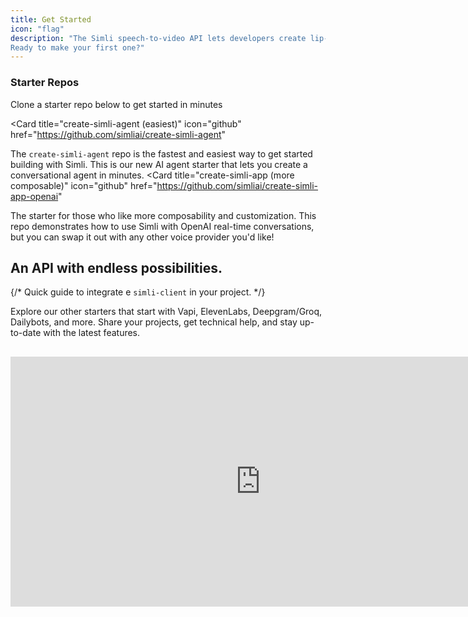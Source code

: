 ```yaml
---
title: Get Started
icon: "flag"
description: "The Simli speech-to-video API lets developers create lip-synced AI avatar interactions. With visual AI avatars, you can create anything! Mock interviews, sales assistants, language learning, coaching, customer-service training, historical characters, and so much more. To see it in action first, [try our demo](https://www.simli.com/demo).
Ready to make your first one?"
---
```


### Starter Repos

Clone a starter repo below to get started in minutes

<Card
  title="create-simli-agent (easiest)"
  icon="github"
  href="https://github.com/simliai/create-simli-agent"
>
The `create-simli-agent` repo is the fastest and easiest way to get started building with Simli. This is our new AI agent starter that lets you create a conversational agent in minutes. 
</Card>
<Card
  title="create-simli-app (more composable)"
  icon="github"
  href="https://github.com/simliai/create-simli-app-openai"
>

  The starter for those who like more composability and customization. This repo demonstrates how to use Simli with OpenAI real-time conversations, but you can swap it out with any other voice provider you'd like!
</Card>

## An API with endless possibilities.

<CardGroup>

{/* <Card title="Quick Start" icon="bolt" href="/api-reference/simli-client">
  Quick guide to integrate e `simli-client` in your project.
</Card> */}

<Card title="Explore all our starters" icon="github" href="/api-reference/samples">
  Explore our other starters that start with Vapi, ElevenLabs, Deepgram/Groq, Dailybots, and more. 
</Card>

<Card title="Join our community" icon="discord" href="https://discord.gg/yQx49zNF4d">
  Share your projects, get technical help, and stay up-to-date with the latest features.
</Card>

</CardGroup>

## 
<Frame>
<iframe width="800" height="400" src="https://www.youtube.com/embed/kv63muJKQ_k?si=SmOom_UCj-bgr5aT&amp;controls=0" title="YouTube video player" frameborder="0" allow="accelerometer; autoplay; clipboard-write; encrypted-media; gyroscope; picture-in-picture; web-share" referrerpolicy="strict-origin-when-cross-origin" allowfullscreen></iframe>
</Frame>
